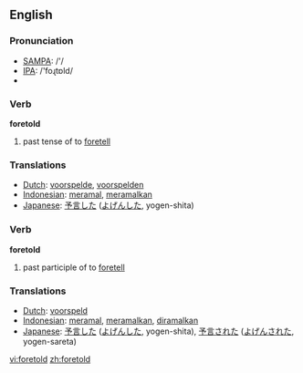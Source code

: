==English==

=== Pronunciation ===
*[[w:SAMPA|SAMPA]]: /'/
*[[w:IPA|IPA]]: /'foɻtɒld/
*{{audio|en-us-foretold.ogg|Audio (US)}}

=== Verb ===

'''foretold'''

# past tense of to [[foretell]]

=== Translations ===
*[[Dutch]]: [[voorspelde]], [[voorspelden]]
*[[Indonesian]]: [[ramal|meramal]], [[ramal|meramalkan]]
*[[Japanese]]: [[予言]]した ([[よげん]]した, yogen-shita)

=== Verb ===

'''foretold'''

# past participle of to [[foretell]]

=== Translations ===

*[[Dutch]]: [[voorspeld]]
*[[Indonesian]]: [[ramal|meramal]], [[ramal|meramalkan]], [[ramal|diramalkan]]
*[[Japanese]]: [[予言]]した ([[よげん]]した, yogen-shita), [[予言]]された ([[よげん]]された, yogen-sareta)

[[vi:foretold]]
[[zh:foretold]]
